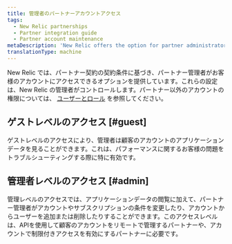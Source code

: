 ```yaml
---
title: 管理者のパートナーアカウントアクセス
tags:
  - New Relic partnerships
  - Partner integration guide
  - Partner account maintenance
metaDescription: 'New Relic offers the option for partner administrators to access their customers'' accounts, subject to the contractual terms of the partnership agreement.'
translationType: machine
---
```


New Relic では、パートナー契約の契約条件に基づき、パートナー管理者がお客様のアカウントにアクセスできるオプションを提供しています。これらの設定は、New Relic の管理者がコントロールします。パートナー以外のアカウントの権限については、 [ユーザーとロール](/docs/accounts-partnerships/accounts/account-billing-usage/users-roles) を参照してください。

## ゲストレベルのアクセス [#guest]

ゲストレベルのアクセスにより、管理者は顧客のアカウントのアプリケーションデータを見ることができます。これは、パフォーマンスに関するお客様の問題をトラブルシューティングする際に特に有効です。

## 管理者レベルのアクセス [#admin]

管理レベルのアクセスでは、アプリケーションデータの閲覧に加えて、パートナー管理者がアカウントやサブスクリプションの条件を変更したり、アカウントからユーザーを追加または削除したりすることができます。このアクセスレベルは、APIを使用して顧客のアカウントをリモートで管理するパートナーや、アカウントで制限付きアクセスを有効にするパートナーに必要です。